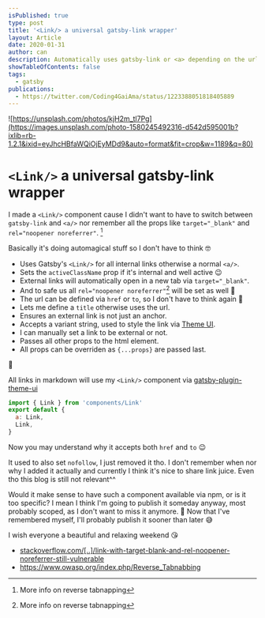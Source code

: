 ```yaml
---
isPublished: true
type: post
title: '<Link/> a universal gatsby-link wrapper'
layout: Article
date: 2020-01-31
author: can
description: Automatically uses gatsby-link or <a> depending on the url and adds default props accordingly. Prevents 'reverse tabnapping'
showTableOfContents: false
tags:
  - gatsby
publications:
  - https://twitter.com/Coding4GaiAma/status/1223388051818405889
---
```


<!-- ![https://unsplash.com/photos/PDxYfXVlK2M](https://images.unsplash.com/photo-1488272690691-2636704d6000?ixlib=rb-1.2.1&ixid=eyJhcHBfaWQiOjEyMDd9&auto=format&fit=crop&w=1047&q=80) -->

![https://unsplash.com/photos/kjH2m_tl7Pg](https://images.unsplash.com/photo-1580245492316-d542d595001b?ixlib=rb-1.2.1&ixid=eyJhcHBfaWQiOjEyMDd9&auto=format&fit=crop&w=1189&q=80)

# `<Link/>` a universal gatsby-link wrapper

I made a `<Link/>` component cause I didn't want to have to switch between `gatsby-link` and `<a/>` nor remember all the props like `target="_blank"` and `rel="noopener noreferrer"`. [^rel]

Basically it's doing automagical stuff so I don't have to think 🤓

- Uses Gatsby's `<Link/>` for all internal links otherwise a normal `<a/>`.
- Sets the `activeClassName` prop if it's internal and well active 😉
- External links will automatically open in a new tab via `target="_blank"`.
- And to safe us all `rel="noopener noreferrer"`[^rel] will be set as well 🙌
- The url can be defined via `href` or `to`, so I don't have to think again 🤯
- Lets me define a `title` otherwise uses the url.
- Ensures an external link is not just an anchor.
- Accepts a variant string, used to style the link via [Theme UI].
- I can manually set a link to be external or not.
- Passes all other props to the html element.
- All props can be overriden as `{...props}` are passed last.

🚀

All links in markdown will use my `<Link/>` component via [gatsby-plugin-theme-ui]

```js title=components.js size=content
import { Link } from 'components/Link'
export default {
  a: Link,
  Link,
}
```

Now you may understand why it accepts both `href` and `to` 😉

It used to also set `nofollow`, I just removed it tho. I don't remember when nor why I added it actually and currently I think it's nice to share link juice. Even tho this blog is still not relevant^^

Would it make sense to have such a component available via npm, or is it too specific? I mean I think I'm going to publish it someday anyway, most probably scoped, as I don't want to miss it anymore. 💛 Now that I've remembered myself, I'll probably publish it sooner than later 😅

I wish everyone a beautiful and relaxing weekend 😘

[^rel]: More info on reverse tabnapping

  - [stackoverflow.com/[..]/link-with-target-blank-and-rel-noopener-noreferrer-still-vulnerable](https://stackoverflow.com/questions/50709625/link-with-target-blank-and-rel-noopener-noreferrer-still-vulnerable)
  - https://www.owasp.org/index.php/Reverse_Tabnabbing

[theme ui]: https://theme-ui.com/
[gatsby-plugin-theme-ui]: https://theme-ui.com/packages/gatsby-plugin/#components
